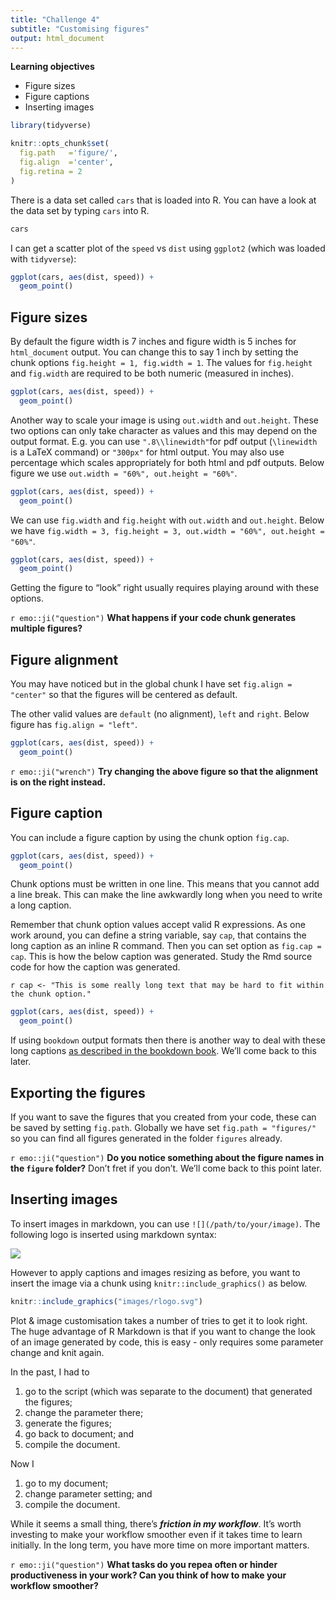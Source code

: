 ```yaml
---
title: "Challenge 4"
subtitle: "Customising figures"
output: html_document
---
```


**Learning objectives** 

* Figure sizes
* Figure captions
* Inserting images 

```r
library(tidyverse)

knitr::opts_chunk$set(
  fig.path   ='figure/',
  fig.align  ='center',
  fig.retina = 2
)
```


There is a data set called `cars` that is loaded into R. You can have a look at the data set by typing `cars` into R.

```r
cars
```

I can get a scatter plot of the `speed` vs `dist` using `ggplot2` (which was loaded with `tidyverse`):

```r
ggplot(cars, aes(dist, speed)) + 
  geom_point()
```

## Figure sizes

By default the figure width is 7 inches and figure width is 5 inches for `html_document` output. You can change this to say 1 inch by setting the chunk options `fig.height = 1, fig.width = 1`. The values for `fig.height` and `fig.width` are required to be both numeric (measured in inches).

```r
ggplot(cars, aes(dist, speed)) + 
  geom_point()
```

Another way to scale your image is using `out.width` and `out.height`. These two options can only take character as values and this may depend on the output format. E.g. you can use `".8\\linewidth"`for pdf output (`\linewidth` is a LaTeX command) or `"300px"` for html output. You may also use percentage which scales appropriately for both html and pdf outputs. Below figure we use `out.width = "60%", out.height = "60%"`.

```r
ggplot(cars, aes(dist, speed)) + 
  geom_point()
```

We can use `fig.width` and `fig.height` with `out.width` and `out.height`. Below we have `fig.width = 3, fig.height = 3, out.width = "60%", out.height = "60%"`.

```r
ggplot(cars, aes(dist, speed)) + 
  geom_point()
```

Getting the figure to "look" right usually requires playing around with these options.

`r emo::ji("question")` **What happens if your code chunk generates multiple figures?**

## Figure alignment

You may have noticed but in the global chunk I have set `fig.align = "center"` so that the figures will be centered as default. 

The other valid values are `default` (no alignment), `left` and `right`.  Below figure has `fig.align = "left"`.

```r
ggplot(cars, aes(dist, speed)) + 
  geom_point()
```

`r emo::ji("wrench")` **Try changing the above figure so that the alignment is on the right instead.**

## Figure caption

You can include a figure caption by using the chunk option `fig.cap`.

```r
ggplot(cars, aes(dist, speed)) + 
  geom_point()
```

Chunk options must be written in one line. This means that you cannot add a line break. This can make the line awkwardly long when you need to write a long caption. 

Remember that chunk option values accept valid R expressions. As one work around, you can define a string variable, say `cap`, that contains the long caption as an inline R command. Then you can set option as `fig.cap = cap`. This is how the below caption was generated. Study the Rmd source code for how the caption was generated.


`r cap <- "This is some really long text that may be hard to fit within the chunk option."`


```r
ggplot(cars, aes(dist, speed)) + 
  geom_point()
```

If using `bookdown` output formats then there is another way to deal with these long captions [as described in the bookdown book](https://bookdown.org/yihui/bookdown/markdown-extensions-by-bookdown.html#text-references). We'll come back to this later.

## Exporting the figures

If you want to save the figures that you created from your code, these can be saved by setting `fig.path`. Globally we have set `fig.path = "figures/"` so you can find all figures generated in the folder `figures` already.

`r emo::ji("question")` **Do you notice something about the figure names in the `figure` folder?** Don't fret if you don't. We'll come back to this point later. 

## Inserting images 

To insert images in markdown, you can use `![](/path/to/your/image)`. The following logo is inserted using markdown syntax:

![](images/rlogo.svg)

However to apply captions and images resizing as before, you want to insert the image via a chunk using `knitr::include_graphics()` as below.

```r
knitr::include_graphics("images/rlogo.svg")
```

Plot & image customisation takes a number of tries to get it to look right. The huge advantage of R Markdown is that if you want to change the look of an image generated by code, this is easy - only requires some parameter change and knit again. 

In the past, I had to 

1. go to the script (which was separate to the document) that generated the figures; 
1. change the parameter there; 
1. generate the figures; 
1. go back to document; and 
1. compile the document. 

Now I

1. go to my document;
1. change parameter setting; and
1. compile the document.

While it seems a small thing, there's **_friction in my workflow_**. It's worth investing to make your workflow smoother even if it takes time to learn initially. In the long term, you have more time on more important matters.

`r emo::ji("question")` **What tasks do you repea often or hinder productiveness in your work? Can you think of how to make your workflow smoother?**

